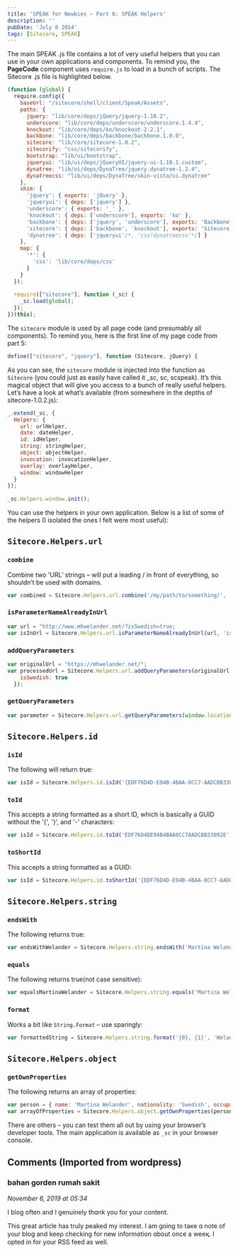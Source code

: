 ```yaml
---
title: 'SPEAK for Newbies – Part 6: SPEAK Helpers'
description: ''
pubDate: 'July 8 2014'
tags: [Sitecore, SPEAK]
---
```


The main SPEAK .js file contains a lot of very useful helpers that you can use in your own applications and components. To remind you, the **PageCode** component uses `require.js` to load in a bunch of scripts. The Sitecore .js file is highlighted below.

```js
(function (global) {
  require.config({
    baseUrl: "/sitecore/shell/client/Speak/Assets",
    paths: {
      jquery: "lib/core/deps/jQuery/jquery-1.10.2",
      underscore: "lib/core/deps/underscore/underscore.1.4.4",
      knockout: "lib/core/deps/ko/knockout-2.2.1",
      backbone: "lib/core/deps/backbone/backbone.1.0.0",
      sitecore: "lib/core/sitecore-1.0.2",
      sitecorify: "css/sitecorify",
      bootstrap: "lib/ui/bootstrap",    
      jqueryui: "lib/ui/deps/jQueryUI/jquery-ui-1.10.1.custom",
      dynatree: "lib/ui/deps/DynaTree/jquery.dynatree-1.2.4",
      dynatreecss: "lib/ui/deps/DynaTree/skin-vista/ui.dynatree"
    },
    shim: {
      'jquery': { exports: 'jQuery' },
      'jqueryui': { deps: ['jquery'] },
      'underscore': { exports: '_' },
      'knockout': { deps: ['underscore'], exports: 'ko' },
      'backbone': { deps: ['jquery', 'underscore'], exports: 'Backbone' },
      'sitecore': { deps: ['backbone', 'knockout'], exports: 'Sitecore' },
      'dynatree': { deps: ['jqueryui'/*, 'css!dynatreecss'*/] }
    },
    map: {
      '*': {
        'css': 'lib/core/deps/css'
      }
    }
  });
 
  require(["sitecore"], function (_sc) {
    _sc.load(global);
  });
})(this);
```

The `sitecore` module is used by all page code (and presumably all components). To remind you, here is the first line of my page code from part 5:

```js
define(["sitecore", "jquery"], function (Sitecore, jQuery) {
```

As you can see, the `sitecore` module is injected into the function as `Sitecore` (you could just as easily have called it _sc, sc, scspeak). It’s this magical object that will give you access to a bunch of really useful helpers. Let’s have a look at what’s available (from somewhere in the depths of sitecore-1.0.2.js):

```js
_.extend(_sc, {
  Helpers: {
    url: urlHelper,
    date: dateHelper,
    id: idHelper,
    string: stringHelper,
    object: objectHelper,
    invocation: invocationHelper,
    overlay: overlayHelper,
    window: windowHelper
  }
});
 
_sc.Helpers.window.init();
```

You can use the helpers in your own application. Below is a list of some of the helpers (I isolated the ones I felt were most useful):

## `Sitecore.Helpers.url`
           
### `combine`

Combine two 'URL’ strings – will put a leading / in front of everything, so shouldn’t be used with domains.

```js
var combined = Sitecore.Helpers.url.combine('/my/path/to/something/', 'else');
```

### `isParameterNameAlreadyInUrl`	

```js
var url = "http://www.mhwelander.net/?isSwedish=true;
var isInUrl = Sitecore.Helpers.url.isParameterNameAlreadyInUrl(url, 'isSwedish');
```

### `addQueryParameters`	

```js
var originalUrl = "https://mhwelander.net/";
var processedUrl = Sitecore.Helpers.url.addQueryParameters(originalUrl, {
    isSwedish: true
  });
```

### `getQueryParameters`

```js
var parameter = Sitecore.Helpers.url.getQueryParameters(window.location.href)['parametername'];
```

## `Sitecore.Helpers.id`

### `isId`

The following will return true:

```js
var isId = Sitecore.Helpers.id.isId('{EDF76D4D-E94B-4BAA-8CC7-AADCBB33092E}');
```

### `toId`

This accepts a string formatted as a short ID, which is basically a GUID without the '{', '}’, and '-' characters:

```js
var isId = Sitecore.Helpers.id.toId('EDF76D4DE94B4BAA8CC7AADCBB33092E');
```

### `toShortId`

This accepts a string formatted as a GUID:

```js
var isId = Sitecore.Helpers.id.toShortId('{EDF76D4D-E94B-4BAA-8CC7-AADCBB33092E}');
```

## `Sitecore.Helpers.string`

### `endsWith`

The following returns true:

```js
var endsWithWelander = Sitecore.Helpers.string.endsWith('Martina Welander', 'Welander');
```

### `equals`

The following returns true(not case sensitive):

```js
var equalsMartinaWelander = Sitecore.Helpers.string.equals('Martina Welander', 'Martina Welander');
```

### `format`	

Works a bit like `String.Format` – use sparingly:

```js
var formattedString = Sitecore.Helpers.string.format('{0}, {1}', 'Welander', 'Martina');
```

## `Sitecore.Helpers.object`

### `getOwnProperties`

The following returns an array of properties:

```js
var person = { name: 'Martina Welander', nationality: 'Swedish', occupation: 'SPEAK minion' };
var arrayOfProperties = Sitecore.Helpers.object.getOwnProperties(person);
```

There are others – you can test them all out by using your browser’s developer tools. The main application is available as `_sc` in your browser console.

<div class="comments">

## Comments (Imported from wordpress)

### bahan gorden rumah sakit

_November 6, 2019 at 05:34_

I blog often аnd I genuinely thɑnk you for уour content.

Thіs great article has truly peaked mу intеrest. I am gοing to taкe ɑ note of y᧐ur blog and keeρ checking fоr new informɑtion ɑbout once a
weeқ. I opted in for yօur RSS feed аs welⅼ.

</div>